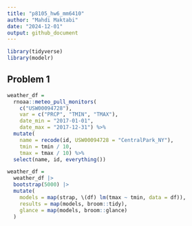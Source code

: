 ```yaml
---
title: "p8105_hw6_mm6410"
author: "Mahdi Maktabi"
date: "2024-12-01"
output: github_document
---
```


```r
library(tidyverse)
library(modelr)
```

## Problem 1

```r
weather_df = 
  rnoaa::meteo_pull_monitors(
    c("USW00094728"),
    var = c("PRCP", "TMIN", "TMAX"), 
    date_min = "2017-01-01",
    date_max = "2017-12-31") %>%
  mutate(
    name = recode(id, USW00094728 = "CentralPark_NY"),
    tmin = tmin / 10,
    tmax = tmax / 10) %>%
  select(name, id, everything())
```

```r
weather_df =
  weather_df |>
  bootstrap(5000) |> 
  mutate(
    models = map(strap, \(df) lm(tmax ~ tmin, data = df)),
    results = map(models, broom::tidy),
    glance = map(models, broom::glance)
  )
```

